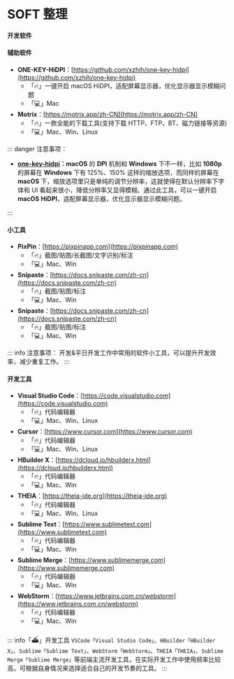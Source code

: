 # SOFT 整理

#### 开发软件

#### 辅助软件

-   **ONE-KEY-HiDPI**：[https://github.com/xzhih/one-key-hidpi](https://github.com/xzhih/one-key-hidpi)
    -   「🔥」一键开启 macOS HiDPI，适配屏幕显示器，优化显示器显示模糊问题
    -   「💻」Mac
-   **Motrix**：[https://motrix.app/zh-CN](https://motrix.app/zh-CN)
    -   「🔥」一款全能的下载工具(支持下载 HTTP、FTP、BT、磁力链接等资源)
    -   「💻」Mac、Win、Linux

::: danger 注意事项：

-   [**one-key-hidpi**](https://github.com/xzhih/one-key-hidpi/blob/master/README-zh.md)**：macOS** 的 **DPI** 机制和 **Windows** 下不一样，比如 **1080p** 的屏幕在 **Windows** 下有 125%、150% 这样的缩放选项，而同样的屏幕在 **macOS** 下，缩放选项里只是单纯的调节分辨率，这就使得在默认分辨率下字体和 UI 看起来很小，降低分辨率又显得模糊。通过此工具，可以一键开启 **macOS** **HiDPI**，适配屏幕显示器，优化显示器显示模糊问题。

:::

#### 小工具

-   **PixPin**：[https://pixpinapp.com](https://pixpinapp.com)
    -   「🔥」截图/贴图/长截图/文字识别/标注
    -   「💻」Mac、Win
-   **Snipaste**：[https://docs.snipaste.com/zh-cn](https://docs.snipaste.com/zh-cn)
    -   「🔥」截图/贴图/标注
    -   「💻」Mac、Win
-   **Snipaste**：[https://docs.snipaste.com/zh-cn](https://docs.snipaste.com/zh-cn)
    -   「🔥」截图/贴图/标注
    -   「💻」Mac、Win

::: info 注意事项：
开发&平日开发工作中常用的软件小工具，可以提升开发效率，减少重复工作。
:::

#### 开发工具

-   **Visual Studio Code**：[https://code.visualstudio.com](https://code.visualstudio.com)
    -   「🔥」代码编辑器
    -   「💻」Mac、Win、Linux
-   **Cursor**：[https://www.cursor.com](https://www.cursor.com)
    -   「🔥」代码编辑器
    -   「💻」Mac、Win、Linux
-   **HBuilder X**：[https://dcloud.io/hbuilderx.html](https://dcloud.io/hbuilderx.html)
    -   「🔥」代码编辑器
    -   「💻」Mac、Win
-   **THEIA**：[https://theia-ide.org](https://theia-ide.org)
    -   「🔥」代码编辑器
    -   「💻」Mac、Win、Linux
-   **Sublime Text**：[https://www.sublimetext.com](https://www.sublimetext.com)
    -   「🔥」代码编辑器
    -   「💻」Mac、Win
-   **Sublime Merge**：[https://www.sublimemerge.com](https://www.sublimemerge.com)
    -   「🔥」代码编辑器
    -   「💻」Mac、Win
-   **WebStorm**：[https://www.jetbrains.com.cn/webstorm](https://www.jetbrains.com.cn/webstorm)
    -   「🔥」代码编辑器
    -   「💻」Mac、Win

::: info「⛴」开发工具
`VSCode「Visual Studio Code」`、`HBuilder「HBuilder X」`、`Sublime「Sublime Text」`、`WebStorm「WebStorm」`、`THEIA「THEIA」`、`Sublime Merge「Sublime Merge」`等前端主流开发工具，在实际开发工作中使用频率比较高，可根据自身情况来选择适合自己的开发节奏的工具。
:::

